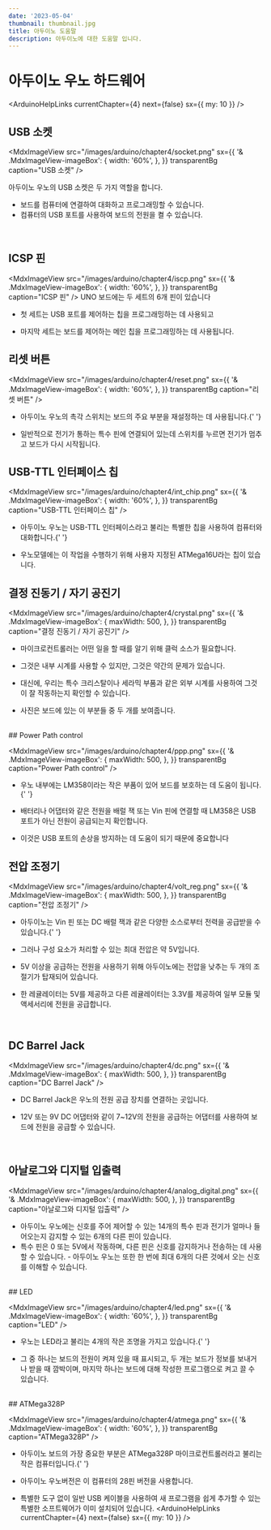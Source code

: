 ```yaml
---
date: '2023-05-04'
thumbnail: thumbnail.jpg
title: 아두이노 도움말
description: 아두이노에 대한 도움말 입니다.
---
```


# 아두이노 우노 하드웨어

<ArduinoHelpLinks currentChapter={4} next={false} sx={{ my: 10 }} />

## USB 소켓

<MdxImageView
    src="/images/arduino/chapter4/socket.png"
    sx={{
        '& .MdxImageView-imageBox': {
            width: '60%',
        },
    }}
    transparentBg
    caption="USB 소켓"
/>

아두이노 우노의 USB 소켓은 두 가지 역할을 합니다.

-   보드를 컴퓨터에 연결하여 대화하고 프로그래밍할 수 있습니다.
-   컴퓨터의 USB 포트를 사용하여 보드의 전원을 켤 수 있습니다.

<br />

## ICSP 핀

<MdxImageView
    src="/images/arduino/chapter4/iscp.png"
    sx={{
        '& .MdxImageView-imageBox': {
            width: '60%',
        },
    }}
    transparentBg
    caption="ICSP 핀"
/>
UNO 보드에는 두 세트의 6개 핀이 있습니다

-   첫 세트는 USB 포트를 제어하는 칩을 프로그래밍하는 데 사용되고

-   마지막 세트는 보드를 제어하는 메인 칩을 프로그래밍하는 데 사용됩니다.
    <br />

## 리셋 버튼

<MdxImageView
    src="/images/arduino/chapter4/reset.png"
    sx={{
        '& .MdxImageView-imageBox': {
            width: '60%',
        },
    }}
    transparentBg
    caption="리셋 버튼"
/>
- 아두이노 우노의 촉각 스위치는 보드의 주요 부분을 재설정하는 데 사용됩니다.{' '}

-   일반적으로 전기가 통하는 특수 핀에 연결되어
    있는데 스위치를 누르면 전기가 멈추고 보드가 다시 시작됩니다.
    <br />

## USB-TTL 인터페이스 칩

<MdxImageView
    src="/images/arduino/chapter4/int_chip.png"
    sx={{
        '& .MdxImageView-imageBox': {
            width: '60%',
        },
    }}
    transparentBg
    caption="USB-TTL 인터페이스 칩"
/>
- 아두이노 우노는 USB-TTL 인터페이스라고 불리는 특별한 칩을 사용하여 컴퓨터와 대화합니다.{' '}

-   우노모델에는 이 작업을 수행하기
    위해 사용자 지정된 ATMega16U라는 칩이 있습니다.
    <br />

## 결정 진동기 / 자기 공진기

<MdxImageView
    src="/images/arduino/chapter4/crystal.png"
    sx={{
        '& .MdxImageView-imageBox': {
            maxWidth: 500,
        },
    }}
    transparentBg
    caption="결정 진동기 / 자기 공진기"
/>

-   마이크로컨트롤러는 어떤 일을 할 때를 알기 위해 클럭 소스가 필요합니다.

-   그것은 내부 시계를 사용할 수 있지만, 그것은
    약간의 문제가 있습니다.

-   대신에, 우리는 특수 크리스탈이나 세라믹 부품과 같은 외부 시계를 사용하여 그것이 잘
    작동하는지 확인할 수 있습니다.
-   사진은 보드에 있는 이 부분들 중 두 개를 보여줍니다.

<br />
## Power Path control

<MdxImageView
    src="/images/arduino/chapter4/ppp.png"
    sx={{
        '& .MdxImageView-imageBox': {
            maxWidth: 500,
        },
    }}
    transparentBg
    caption="Power Path control"
/>
- 우노 내부에는 LM358이라는 작은 부품이 있어 보드를 보호하는 데 도움이 됩니다.{' '}

-   배터리나 어댑터와 같은 전원을 배럴 잭 또는
    Vin 핀에 연결할 때 LM358은 USB 포트가 아닌 전원이 공급되는지 확인합니다.

-   이것은 USB 포트의 손상을 방지하는 데 도움이 되기
    때문에 중요합니다
    <br />

## 전압 조정기

<MdxImageView
    src="/images/arduino/chapter4/volt_reg.png"
    sx={{
        '& .MdxImageView-imageBox': {
            maxWidth: 500,
        },
    }}
    transparentBg
    caption="전압 조정기"
/>
- 아두이노는 Vin 핀 또는 DC 배럴 잭과 같은 다양한 소스로부터 전력을 공급받을 수 있습니다.{' '}

-   그러나 구성 요소가 처리할 수 있는 최대 전압은 약 5V입니다.
-   5V 이상을 공급하는 전원을 사용하기 위해 아두이노에는 전압을 낮추는 두 개의 조절기가 탑재되어
    있습니다.
-   한 레귤레이터는 5V를 제공하고 다른 레귤레이터는 3.3V를 제공하여 일부 모듈 및 액세서리에 전원을 공급합니다.

<br />

## DC Barrel Jack

<MdxImageView
    src="/images/arduino/chapter4/dc.png"
    sx={{
        '& .MdxImageView-imageBox': {
            maxWidth: 500,
        },
    }}
    transparentBg
    caption="DC Barrel Jack"
/>

-   DC Barrel Jack은 우노의 전원 공급 장치를 연결하는 곳입니다.

-   12V 또는 9V DC 어댑터와 같이 7~12V의 전원을 공급하는 어댑터를 사용하여 보드에 전원을 공급할 수 있습니다.

<br />

## 아날로그와 디지털 입출력

<MdxImageView
    src="/images/arduino/chapter4/analog_digital.png"
    sx={{
        '& .MdxImageView-imageBox': {
            maxWidth: 500,
        },
    }}
    transparentBg
    caption="아날로그와 디지털 입출력"
/>
- 아두이노 우노에는 신호를 주어 제어할 수 있는 14개의 특수 핀과 전기가 얼마나 들어오는지 감지할 수 있는 6개의 다른 핀이 있습니다.
- 특수 핀은 0 또는 5V에서 작동하며, 다른 핀은 신호를 감지하거나 전송하는 데 사용할 수 있습니다. - 아두이노 우노는 또한 한
번에 최대 6개의 다른 것에서 오는 신호를 이해할 수 있습니다.
<br />
## LED

<MdxImageView
    src="/images/arduino/chapter4/led.png"
    sx={{
        '& .MdxImageView-imageBox': {
            width: '60%',
        },
    }}
    transparentBg
    caption="LED"
/>
- 우노는 LED라고 불리는 4개의 작은 조명을 가지고 있습니다.{' '}

-   그 중 하나는 보드의 전원이 켜져 있을 때 표시되고, 두 개는 보드가
    정보를 보내거나 받을 때 깜박이며, 마지막 하나는 보드에 대해 작성한 프로그램으로 켜고 끌 수 있습니다.

<br />
## ATMega328P

<MdxImageView
    src="/images/arduino/chapter4/atmega.png"
    sx={{
        '& .MdxImageView-imageBox': {
            width: '60%',
        },
    }}
    transparentBg
    caption="ATMega328P"
/>
- 아두이노 보드의 가장 중요한 부분은 ATMega328P 마이크로컨트롤러라고 불리는 작은 컴퓨터입니다.{' '}

-   아두이노 우노버전은 이 컴퓨터의
    28핀 버전을 사용합니다.

-   특별한 도구 없이 일반 USB 케이블을 사용하여 새 프로그램을 쉽게 추가할 수 있는 특별한 소프트웨어가
    이미 설치되어 있습니다.
    <ArduinoHelpLinks currentChapter={4} next={false} sx={{ my: 10 }} />
